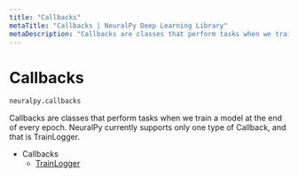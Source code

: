 ```yaml
---
title: "Callbacks"
metaTitle: "Callbacks | NeuralPy Deep Learning Library"
metaDescription: "Callbacks are classes that perform tasks when we train a model at the end of every epoch. NeuralPy currently supports only one type of Callback, and that is TrainLogger."
---
```


# Callbacks

```python
neuralpy.callbacks
```

Callbacks are classes that perform tasks when we train a model at the end of every epoch. NeuralPy currently supports only one type of Callback, and that is TrainLogger.

- Callbacks
  - [TrainLogger](/docs/callbacks/train-logger)
